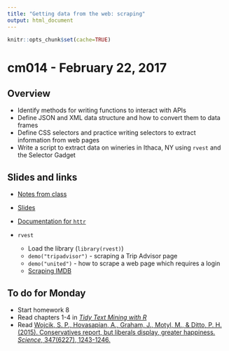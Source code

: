 ```yaml
---
title: "Getting data from the web: scraping"
output: html_document
---
```


```r
knitr::opts_chunk$set(cache=TRUE)
```

# cm014 - February 22, 2017

## Overview

* Identify methods for writing functions to interact with APIs
* Define JSON and XML data structure and how to convert them to data frames
* Define CSS selectors and practice writing selectors to extract information from web pages
* Write a script to extract data on wineries in Ithaca, NY using `rvest` and the Selector Gadget

## Slides and links

* [Notes from class](webdata002_scraping.html)
* [Slides](extras/cm014_slides.html)

* [Documentation for `httr`](https://cran.r-project.org/web/packages/httr/)
* `rvest`
    * Load the library (`library(rvest)`)
    * `demo("tripadvisor")` - scraping a Trip Advisor page
    * `demo("united")` - how to scrape a web page which requires a login
    * [Scraping IMDB](https://blog.rstudio.org/2014/11/24/rvest-easy-web-scraping-with-r/)

## To do for Monday

* Start homework 8
* Read chapters 1-4 in [*Tidy Text Mining with R*](http://tidytextmining.com/)
* Read [Wojcik, S. P., Hovasapian, A., Graham, J., Motyl, M., & Ditto, P. H. (2015). Conservatives report, but liberals display, greater happiness. *Science*, 347(6227), 1243-1246.](http://science.sciencemag.org.proxy.uchicago.edu/content/347/6227/1243.full)

